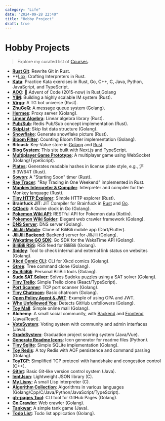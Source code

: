 ```yaml
---
category: "Life"
date: "2024-09-28 22:40"
title: "Hobby Project"
draft: true
---
```


# Hobby Projects

> Explore my curated list of [Courses](https://xmchx.vercel.app/post/other/cs-course).

- **[Rust Git](https://github.com/Ysoding/rust-git)**: Rewrite Git in Rust.
- **[Lox](https://github.com/Ysoding/lox): Crafting Interpreters in Rust.
- **[Kata](https://xmchx.vercel.app/post/other/kata)**: Practice Kata exercises in Rust, Go, C++, C, Java, Python, JavaScript, and TypeScript.
- **[AOC](https://github.com/XmchxUp/aoc)**: 🎄 Advent of Code (2015-now) in Rust,Golang
- **[YIM](https://github.com/Ysoding/rust-im)**: Building a highly scalable IM system (Rust).
- **[Virgo](https://github.com/Ysoding/virgo)**: A TG bot universe (Rust).
- **[ZhuGeQ](https://github.com/Ysoding/zhugeQ)**: A message queue system (Golang).
- **[Hermes](https://github.com/Ysoding/Hermes)**: Proxy server (Golang).
- **[Linear Algebra](https://github.com/Ysoding/linear-algebra)**: Linear algebra library (Rust).
- **[Pub/Sub](https://github.com/Ysoding/pubsub)**: Redis Pub/Sub concept implementation (Rust).
- **[SkipList](https://github.com/Ysoding/skiplist)**: Skip list data structure (Golang).
- **[Snowflake](https://github.com/Ysoding/snowflake)**: Generate snowflake picture (Rust).
- **[Bloom Filter](https://github.com/Ysoding/bloom_filter)**: Counting Bloom filter implementation (Golang).
- **Bitcask**: Key-Value store in [Golang](https://github.com/Ysoding/bitcask-go) and [Rust](https://github.com/Ysoding/bitcask).
- **[Blog System](https://github.com/xmchxup/blog)**: This site built with Next.js and TypeScript.
- **[Multiplayer Game Prototype](https://github.com/Ysoding/multiplayer-game-prototype)**: A multiplayer game using WebSocket (Golang/TypeScript).
- **[Plates](https://github.com/Ysoding/plates)**: Generates readable hashes in license plate style, e.g., 沪 B·3W64T (Rust).
- **[Sowon](https://github.com/Ysoding/sowon-rust/tree/main)**: A "Starting Soon" timer (Rust).
- **[Ray Tracer](https://github.com/Ysoding/raytracer)**: "Ray Tracing in One Weekend" implemented in Rust.
- **[Monkey Interpreter & Compiler](https://github.com/Ysoding/monkey-rust)**: Interpreter and compiler for the Monkey language (Rust).
- **[Tiny HTTP Explorer](https://github.com/Ysoding/tiny-http-explorer)**: Simple HTTP explorer (Rust).
- **Brainfuck JIT**: JIT Compiler for Brainfuck in [Rust](https://github.com/Ysoding/jitbf-rust) and [Go](https://github.com/Ysoding/jitbf).
- **[QClock](https://github.com/Ysoding/qclock-go)**: A Quine clock in Go (Golang).
- **[Pokemon Wiki API](https://github.com/Ysoding/pokemon-api)**: RESTful API for Pokemon data (Kotlin).
- **[Pokemon Wiki Spider](https://github.com/Ysoding/pokemon-wiki-spider)**: Elegant web crawler framework (Golang).
- **[DNS Server](https://github.com/Ysoding/go-dns)**: DNS server (Golang).
- **[JiliJili Mobile](https://github.com/Ysoding/jilijili-mobile)**: Clone of BiliBili mobile app (Dart/Flutter).
- **[JiliJili Backend](https://github.com/Ysoding/jilijili)**: Backend server for JiliJili (Golang).
- **[Wakatime GO SDK](https://github.com/Ysoding/wakatime-go)**: Go SDK for the WakaTime API (Golang).
- **[BiliBili RSS](https://github.com/Ysoding/bilibilirss)**: RSS feed for BiliBili (Golang).
- **[Spidey](https://github.com/Ysoding/spidey)**: Tool to check internal and external link status on websites (Golang).
- **[Xkcd Comic CLI](https://github.com/Ysoding/xkcd)**: CLI for Xkcd comics (Golang).
- **[Gtree](https://github.com/Ysoding/gtree)**: Tree command clone (Golang).
- **[Go BiliBili](https://github.com/XmchxUp/goBiliBili)**: Personal BiliBili tools (Golang).
- **[Sudo SAT Solver](https://github.com/XmchxUp/goSudoku)**: Solves Sudoku puzzles using a SAT solver (Golang).
- **[Tiny Trello](https://github.com/Ysoding/tiny-trello)**: Simple Trello clone (React/TypeScript).
- **[Port Scanner](https://github.com/XmchxUp/goPortScanner)**: TCP port scanner (Golang).
- **[Tiny Chatroom](https://github.com/XmchxUp/goTinyChatroom)**: Basic chatroom (Golang).
- **[Open Policy Agent & JWT](https://github.com/XmchxUp/opa-jwt-example)**: Example of using OPA and JWT.
- **[Who Unfollowed You](https://github.com/XmchxUp/who-unfollow-you)**: Detects GitHub unfollowers (Golang).
- **[Toy Mall](https://github.com/XmchxUp/ToyMall)**: Simple online mall (Golang).
- **Alchemy**: A small social community, with [Backend](https://github.com/XmchxUp/alchemy-backend) and [Frontend](https://github.com/XmchxUp/alchemy-frontend) (Java/React).
- **[VoteSystem](https://github.com/XmchxUp/VoteSystem)**: Voting system with community and admin interfaces (Java).
- **[GradeSystem](https://github.com/cs-learning-every-day/GradeSystem)**: Graduation project scoring system (Java/Vue).
- **[Generate Readme Icons](https://github.com/XmchxUp/generate-readme-icons)**: Icon generator for readme files (Python).
- **[Tiny Sqlite](https://github.com/Ysoding/go-sqlite)**: Simple SQLite implementation (Golang).
- **[Toy Redis](https://github.com/Ysoding/redis-go)**: A toy Redis with AOF persistence and command parsing (Golang).
- **[ToyTCP](https://github.com/cs-learning-every-day/CS144-Fa21)**: Simplified TCP protocol with handshake and congestion control (C++).
- **[Gitlet](https://github.com/cs-learning-every-day/cs61b-code-sp21/blob/master/proj2/gitlet-design.md)**: Basic Git-like version control system (Java).
- **[leptJson](https://github.com/XmchxUp/leptJson)**: Lightweight JSON library (C).
- **[My Lispy](https://github.com/XmchxUp/mylispy)**: A small Lisp interpreter (C).
- **[Algorithm Collection](https://github.com/XmchxUp/algorithm)**: Algorithms in various languages (Golang/Cpp/C/Java/Python/JavaScript/TypeScript).
- **[gh-pages Tool](https://github.com/XmchxUp/go_gh_page_tool)**: CLI tool for GitHub Pages (Golang).
- **[Go Crawler](https://github.com/cs-learning-every-day/go-crawler)**: Web crawler (Golang).
- **[Tankwar](https://github.com/cs-learning-every-day/Tankwar)**: A simple tank game (Java).
- **[Todo List](https://github.com/cs-learning-every-day/go-todolist)**: Todo list application (Golang).
